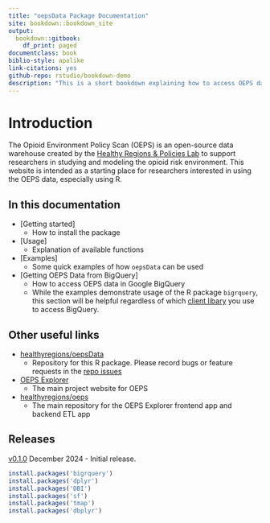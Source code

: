 ```yaml
--- 
title: "oepsData Package Documentation"
site: bookdown::bookdown_site
output: 
  bookdown::gitbook:
    df_print: paged
documentclass: book
biblio-style: apalike
link-citations: yes
github-repo: rstudio/bookdown-demo
description: "This is a short bookdown explaining how to access OEPS data through R and showing off a few potential uses."
---
```


# Introduction

The Opioid Environment Policy Scan (OEPS) is an open-source data warehouse created by the [Healthy Regions & Policies Lab](https://healthyregions.org/) to support researchers in studying and modeling the opioid risk environment. This website is intended as a starting place for researchers interested in using the OEPS data, especially using R.

## In this documentation

- [Getting started]
  - How to install the package
- [Usage]
  - Explanation of available functions
- [Examples]
  - Some quick examples of how `oepsData` can be used
- [Getting OEPS Data from BigQuery]
  - How to access OEPS data in Google BigQuery
  - While the examples demonstrate usage of the R package `bigrquery`, this section will be helpful regardless of which [client libary](https://cloud.google.com/bigquery/docs/reference/libraries) you use to access BigQuery.

## Other useful links

- [healthyregions/oepsData](https://github.com/healthyregions/oepsdata)
  - Repository for this R package. Please record bugs or feature requests in the [repo issues](https://github.com/healthyregions/oepsdata)
- [OEPS Explorer](https://oeps.healthyregions.org/)
  - The main project website for OEPS
- [healthyregions/oeps](https://github.com/healthyregions/oeps)
  - The main repository for the OEPS Explorer frontend app and backend ETL app

## Releases

[v0.1.0]() December 2024 - Initial release.

```r
install.packages('bigrquery')
install.packages('dplyr')
install.packages('DBI')
install.packages('sf')
install.packages('tmap')
install.packages('dbplyr')
```


